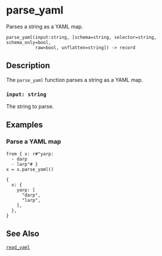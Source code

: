 
# parse_yaml

Parses a string as a YAML map.

```tql
parse_yaml(input:string, [schema=string, selector=string, schema_only=bool,
           raw=bool, unflatten=string]) -> record
```

## Description

The `parse_yaml` function parses a string as a YAML map.

### `input: string`

The string to parse.

<CommonOptions />

## Examples

### Parse a YAML map

```tql
from { x: r#"yarp:
  - darp
  - larp"# }
x = x.parse_yaml()
```
```tql
{
  x: {
    yarp: [
      "darp",
      "larp",
    ],
  },
}
```

## See Also

[`read_yaml`](../operators/read_yaml.mdx)
